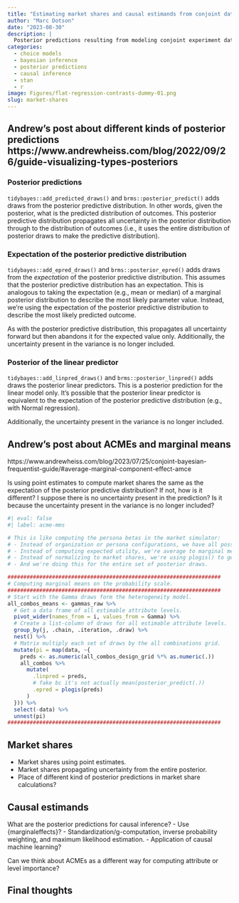 ```yaml
---
title: "Estimating market shares and causal estimands from conjoint data"
author: "Marc Dotson"
date: "2023-08-30"
description: |
  Posterior predictions resulting from modeling conjoint experiment data yield a number of informative statistics, though in practice there hasn't been as much concern with making formal causal estimates.
categories:
  - choice models
  - bayesian inference
  - posterior predictions
  - causal inference
  - stan
  - r
image: Figures/flat-regression-contrasts-dummy-01.png
slug: market-shares
---
```


## Andrew's post about different kinds of posterior predictions https://www.andrewheiss.com/blog/2022/09/26/guide-visualizing-types-posteriors

### Posterior predictions

`tidybayes::add_predicted_draws()` and `brms::posterior_predict()` adds draws from the posterior predictive distribution. In other words, given the posterior, what is the predicted distribution of outcomes. This posterior predictive distribution propagates all uncertainty in the posterior distribution through to the distribution of outcomes (i.e., it uses the entire distribution of posterior draws to make the predictive distribution).

### Expectation of the posterior predictive distribution

`tidybayes::add_epred_draws()` and `brms::posterior_epred()` adds draws from the *expectation* of the posterior predictive distribution. This assumes that the posterior predictive distribution has an expectation. This is analogous to taking the expectation (e.g., mean or median) of a marginal posterior distribution to describe the most likely parameter value. Instead, we're using the expectation of the posterior predictive distribution to describe the most likely predicted outcome.

As with the posterior predictive distribution, this propagates all uncertainty forward but then abandons it for the expected value only. Additionally, the uncertainty present in the variance is no longer included.

### Posterior of the linear predictor

`tidybayes::add_linpred_draws()` and `brms::posterior_linpred()` adds draws the posterior linear predictors. This is a posterior prediction for the linear model only. It's possible that the posterior linear predictor is equivalent to the expectation of the posterior predictive distribution (e.g., with Normal regression).

Additionally, the uncertainty present in the variance is no longer included.

## Andrew's post about ACMEs and marginal means

https://www.andrewheiss.com/blog/2023/07/25/conjoint-bayesian-frequentist-guide/#average-marginal-component-effect-amce

Is using point estimates to compute market shares the same as the expectation of the posterior predictive distribution? If not, how is it different? I suppose there is no uncertainty present in the prediction? Is it because the uncertainty present in the variance is no longer included?

```r
#| eval: false
#| label: acme-mms

# This is like computing the persona betas in the market simulator:
# - Instead of organization or persona configurations, we have all possible combinations of attribute levels.
# - Instead of computing expected utility, we're average to marginal means.
# - Instead of normalizing to market shares, we're using plogis() to get everything on probability scales.
# - And we're doing this for the entire set of posterior draws.

###################################################################
# Computing marginal means on the probability scale.
###################################################################
# Start with the Gamma draws form the heterogeneity model.
all_combos_means <- gammas_raw %>%
  # Get a data frame of all estimable attribute levels.
  pivot_wider(names_from = i, values_from = Gamma) %>%
  # Create a list-column of draws for all estimable attribute levels.
  group_by(j, .chain, .iteration, .draw) %>%
  nest() %>%
  # Matrix multiply each set of draws by the all combinations grid.
  mutate(pi = map(data, ~{
    preds <- as.numeric(all_combos_design_grid %*% as.numeric(.))
    all_combos %>%
      mutate(
        .linpred = preds,
        # fake bc it's not actually mean(posterior_predict(.))
        .epred = plogis(preds)
      )
  })) %>%
  select(-data) %>%
  unnest(pi)
###################################################################
```


## Market shares

- Market shares using point estimates.
- Market shares propagating uncertainty from the entire posterior.
- Place of different kind of posterior predictions in market share calculations?

## Causal estimands

What are the posterior predictions for causal inference?
- Use {marginaleffects}?
- Standardization/g-computation, inverse probability weighting, and maximum likelihood estimation.
- Application of causal machine learning?

Can we think about ACMEs as a different way for computing attribute or level importance?

## Final thoughts

